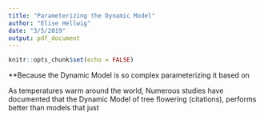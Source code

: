 ```yaml
---
title: "Parameterizing the Dynamic Model"
author: "Elise Hellwig"
date: "3/5/2019"
output: pdf_document
---
```


```r
knitr::opts_chunk$set(echo = FALSE)
```

**Because the Dynamic Model is so complex parameterizing it based on 

As temperatures warm around the world, 
Numerous studies have documented that the Dynamic Model of tree flowering (citations), performs better than models that just 